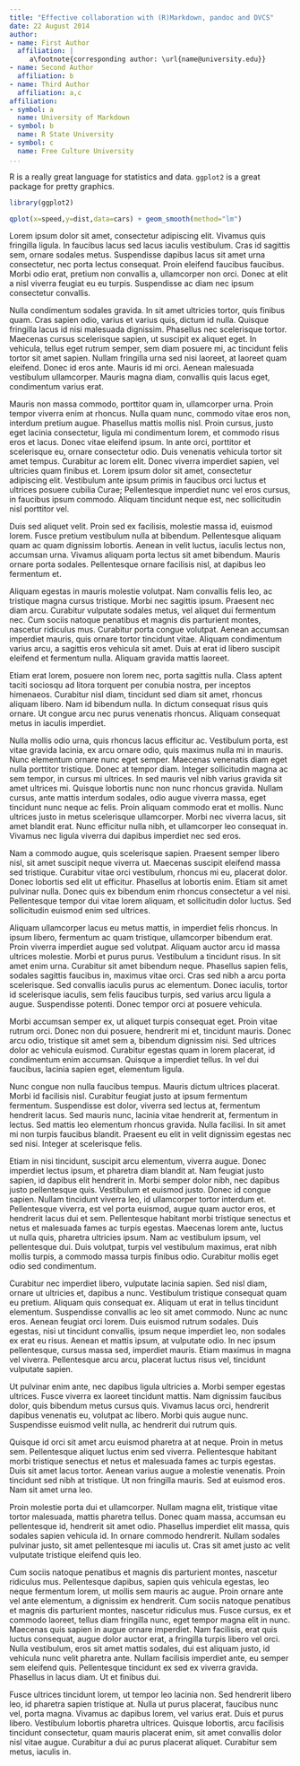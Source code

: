 ```yaml
---
title: "Effective collaboration with (R)Markdown, pandoc and DVCS"
date: 22 August 2014
author:
- name: First Author
  affiliation: |
     a\footnote{corresponding author: \url{name@university.edu}}
- name: Second Author
  affiliation: b
- name: Third Author
  affiliation: a,c
affiliation:
- symbol: a
  name: University of Markdown
- symbol: b
  name: R State University
- symbol: c
  name: Free Culture University
...
```



R is a really great language for statistics and data. `ggplot2` is a great package for pretty graphics.
```r
library(ggplot2)
```

```r
qplot(x=speed,y=dist,data=cars) + geom_smooth(method="lm")
```

Lorem ipsum dolor sit amet, consectetur adipiscing elit. Vivamus quis fringilla ligula. In faucibus lacus sed lacus iaculis vestibulum. Cras id sagittis sem, ornare sodales metus. Suspendisse dapibus lacus sit amet urna consectetur, nec porta lectus consequat. Proin eleifend faucibus faucibus. Morbi odio erat, pretium non convallis a, ullamcorper non orci. Donec at elit a nisl viverra feugiat eu eu turpis. Suspendisse ac diam nec ipsum consectetur convallis.

Nulla condimentum sodales gravida. In sit amet ultricies tortor, quis finibus quam. Cras sapien odio, varius et varius quis, dictum id nulla. Quisque fringilla lacus id nisi malesuada dignissim. Phasellus nec scelerisque tortor. Maecenas cursus scelerisque sapien, ut suscipit ex aliquet eget. In vehicula, tellus eget rutrum semper, sem diam posuere mi, ac tincidunt felis tortor sit amet sapien. Nullam fringilla urna sed nisi laoreet, at laoreet quam eleifend. Donec id eros ante. Mauris id mi orci. Aenean malesuada vestibulum ullamcorper. Mauris magna diam, convallis quis lacus eget, condimentum varius erat.

Mauris non massa commodo, porttitor quam in, ullamcorper urna. Proin tempor viverra enim at rhoncus. Nulla quam nunc, commodo vitae eros non, interdum pretium augue. Phasellus mattis mollis nisl. Proin cursus, justo eget lacinia consectetur, ligula mi condimentum lorem, et commodo risus eros et lacus. Donec vitae eleifend ipsum. In ante orci, porttitor et scelerisque eu, ornare consectetur odio. Duis venenatis vehicula tortor sit amet tempus. Curabitur ac lorem elit. Donec viverra imperdiet sapien, vel ultricies quam finibus et. Lorem ipsum dolor sit amet, consectetur adipiscing elit. Vestibulum ante ipsum primis in faucibus orci luctus et ultrices posuere cubilia Curae; Pellentesque imperdiet nunc vel eros cursus, in faucibus ipsum commodo. Aliquam tincidunt neque est, nec sollicitudin nisl porttitor vel.

Duis sed aliquet velit. Proin sed ex facilisis, molestie massa id, euismod lorem. Fusce pretium vestibulum nulla at bibendum. Pellentesque aliquam quam ac quam dignissim lobortis. Aenean in velit luctus, iaculis lectus non, accumsan urna. Vivamus aliquam porta lectus sit amet bibendum. Mauris ornare porta sodales. Pellentesque ornare facilisis nisl, at dapibus leo fermentum et.

Aliquam egestas in mauris molestie volutpat. Nam convallis felis leo, ac tristique magna cursus tristique. Morbi nec sagittis ipsum. Praesent nec diam arcu. Curabitur vulputate sodales metus, vel aliquet dui fermentum nec. Cum sociis natoque penatibus et magnis dis parturient montes, nascetur ridiculus mus. Curabitur porta congue volutpat. Aenean accumsan imperdiet mauris, quis ornare tortor tincidunt vitae. Aliquam condimentum varius arcu, a sagittis eros vehicula sit amet. Duis at erat id libero suscipit eleifend et fermentum nulla. Aliquam gravida mattis laoreet.

Etiam erat lorem, posuere non lorem nec, porta sagittis nulla. Class aptent taciti sociosqu ad litora torquent per conubia nostra, per inceptos himenaeos. Curabitur nisl diam, tincidunt sed diam sit amet, rhoncus aliquam libero. Nam id bibendum nulla. In dictum consequat risus quis ornare. Ut congue arcu nec purus venenatis rhoncus. Aliquam consequat metus in iaculis imperdiet.

Nulla mollis odio urna, quis rhoncus lacus efficitur ac. Vestibulum porta, est vitae gravida lacinia, ex arcu ornare odio, quis maximus nulla mi in mauris. Nunc elementum ornare nunc eget semper. Maecenas venenatis diam eget nulla porttitor tristique. Donec at tempor diam. Integer sollicitudin magna ac sem tempor, in cursus mi ultrices. In sed mauris vel nibh varius gravida sit amet ultrices mi. Quisque lobortis nunc non nunc rhoncus gravida. Nullam cursus, ante mattis interdum sodales, odio augue viverra massa, eget tincidunt nunc neque ac felis. Proin aliquam commodo erat et mollis. Nunc ultrices justo in metus scelerisque ullamcorper. Morbi nec viverra lacus, sit amet blandit erat. Nunc efficitur nulla nibh, et ullamcorper leo consequat in. Vivamus nec ligula viverra dui dapibus imperdiet nec sed eros.

Nam a commodo augue, quis scelerisque sapien. Praesent semper libero nisl, sit amet suscipit neque viverra ut. Maecenas suscipit eleifend massa sed tristique. Curabitur vitae orci vestibulum, rhoncus mi eu, placerat dolor. Donec lobortis sed elit ut efficitur. Phasellus at lobortis enim. Etiam sit amet pulvinar nulla. Donec quis ex bibendum enim rhoncus consectetur a vel nisi. Pellentesque tempor dui vitae lorem aliquam, et sollicitudin dolor luctus. Sed sollicitudin euismod enim sed ultrices.

Aliquam ullamcorper lacus eu metus mattis, in imperdiet felis rhoncus. In ipsum libero, fermentum ac quam tristique, ullamcorper bibendum erat. Proin viverra imperdiet augue sed volutpat. Aliquam auctor arcu id massa ultrices molestie. Morbi et purus purus. Vestibulum a tincidunt risus. In sit amet enim urna. Curabitur sit amet bibendum neque. Phasellus sapien felis, sodales sagittis faucibus in, maximus vitae orci. Cras sed nibh a arcu porta scelerisque. Sed convallis iaculis purus ac elementum. Donec iaculis, tortor id scelerisque iaculis, sem felis faucibus turpis, sed varius arcu ligula a augue. Suspendisse potenti. Donec tempor orci at posuere vehicula.

Morbi accumsan semper ex, ut aliquet turpis consequat eget. Proin vitae rutrum orci. Donec non dui posuere, hendrerit mi et, tincidunt mauris. Donec arcu odio, tristique sit amet sem a, bibendum dignissim nisi. Sed ultrices dolor ac vehicula euismod. Curabitur egestas quam in lorem placerat, id condimentum enim accumsan. Quisque a imperdiet tellus. In vel dui faucibus, lacinia sapien eget, elementum ligula.

Nunc congue non nulla faucibus tempus. Mauris dictum ultrices placerat. Morbi id facilisis nisl. Curabitur feugiat justo at ipsum fermentum fermentum. Suspendisse est dolor, viverra sed lectus at, fermentum hendrerit lacus. Sed mauris nunc, lacinia vitae hendrerit at, fermentum in lectus. Sed mattis leo elementum rhoncus gravida. Nulla facilisi. In sit amet mi non turpis faucibus blandit. Praesent eu elit in velit dignissim egestas nec sed nisi. Integer at scelerisque felis.

Etiam in nisi tincidunt, suscipit arcu elementum, viverra augue. Donec imperdiet lectus ipsum, et pharetra diam blandit at. Nam feugiat justo sapien, id dapibus elit hendrerit in. Morbi semper dolor nibh, nec dapibus justo pellentesque quis. Vestibulum et euismod justo. Donec id congue sapien. Nullam tincidunt viverra leo, id ullamcorper tortor interdum et. Pellentesque viverra, est vel porta euismod, augue quam auctor eros, et hendrerit lacus dui et sem. Pellentesque habitant morbi tristique senectus et netus et malesuada fames ac turpis egestas. Maecenas lorem ante, luctus ut nulla quis, pharetra ultricies ipsum. Nam ac vestibulum ipsum, vel pellentesque dui. Duis volutpat, turpis vel vestibulum maximus, erat nibh mollis turpis, a commodo massa turpis finibus odio. Curabitur mollis eget odio sed condimentum.

Curabitur nec imperdiet libero, vulputate lacinia sapien. Sed nisl diam, ornare ut ultricies et, dapibus a nunc. Vestibulum tristique consequat quam eu pretium. Aliquam quis consequat ex. Aliquam ut erat in tellus tincidunt elementum. Suspendisse convallis ac leo sit amet commodo. Nunc ac nunc eros. Aenean feugiat orci lorem. Duis euismod rutrum sodales. Duis egestas, nisi ut tincidunt convallis, ipsum neque imperdiet leo, non sodales ex erat eu risus. Aenean et mattis ipsum, at vulputate odio. In nec ipsum pellentesque, cursus massa sed, imperdiet mauris. Etiam maximus in magna vel viverra. Pellentesque arcu arcu, placerat luctus risus vel, tincidunt vulputate sapien.

Ut pulvinar enim ante, nec dapibus ligula ultricies a. Morbi semper egestas ultrices. Fusce viverra ex laoreet tincidunt mattis. Nam dignissim faucibus dolor, quis bibendum metus cursus quis. Vivamus lacus orci, hendrerit dapibus venenatis eu, volutpat ac libero. Morbi quis augue nunc. Suspendisse euismod velit nulla, ac hendrerit dui rutrum quis.

Quisque id orci sit amet arcu euismod pharetra at at neque. Proin in metus sem. Pellentesque aliquet luctus enim sed viverra. Pellentesque habitant morbi tristique senectus et netus et malesuada fames ac turpis egestas. Duis sit amet lacus tortor. Aenean varius augue a molestie venenatis. Proin tincidunt sed nibh at tristique. Ut non fringilla mauris. Sed at euismod eros. Nam sit amet urna leo.

Proin molestie porta dui et ullamcorper. Nullam magna elit, tristique vitae tortor malesuada, mattis pharetra tellus. Donec quam massa, accumsan eu pellentesque id, hendrerit sit amet odio. Phasellus imperdiet elit massa, quis sodales sapien vehicula id. In ornare commodo hendrerit. Nullam sodales pulvinar justo, sit amet pellentesque mi iaculis ut. Cras sit amet justo ac velit vulputate tristique eleifend quis leo.

Cum sociis natoque penatibus et magnis dis parturient montes, nascetur ridiculus mus. Pellentesque dapibus, sapien quis vehicula egestas, leo neque fermentum lorem, ut mollis sem mauris ac augue. Proin ornare ante vel ante elementum, a dignissim ex hendrerit. Cum sociis natoque penatibus et magnis dis parturient montes, nascetur ridiculus mus. Fusce cursus, ex et commodo laoreet, tellus diam fringilla nunc, eget tempor magna elit in nunc. Maecenas quis sapien in augue ornare imperdiet. Nam facilisis, erat quis luctus consequat, augue dolor auctor erat, a fringilla turpis libero vel orci. Nulla vestibulum, eros sit amet mattis sodales, dui est aliquam justo, id vehicula nunc velit pharetra ante. Nullam facilisis imperdiet ante, eu semper sem eleifend quis. Pellentesque tincidunt ex sed ex viverra gravida. Phasellus in lacus diam. Ut et finibus dui.

Fusce ultrices tincidunt lorem, ut tempor leo lacinia non. Sed hendrerit libero leo, id pharetra sapien tristique at. Nulla ut purus placerat, faucibus nunc vel, porta magna. Vivamus ac dapibus lorem, vel varius erat. Duis et purus libero. Vestibulum lobortis pharetra ultrices. Quisque lobortis, arcu facilisis tincidunt consectetur, quam mauris placerat enim, sit amet convallis dolor nisl vitae augue. Curabitur a dui ac purus placerat aliquet. Curabitur sem metus, iaculis in.
